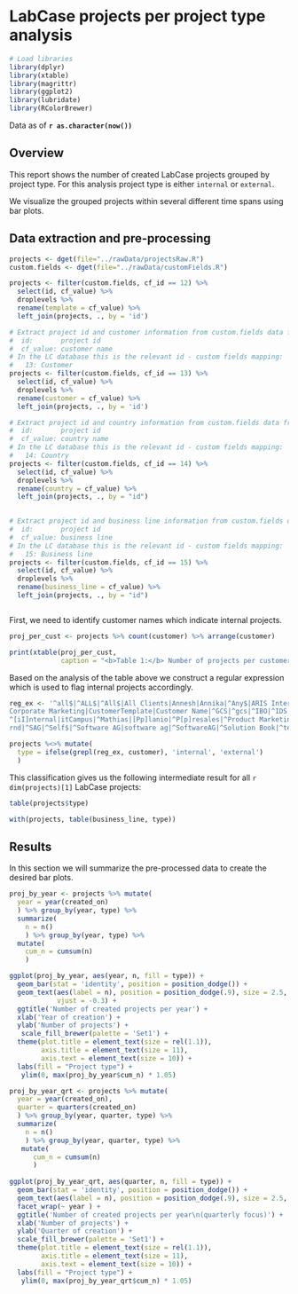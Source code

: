# LabCase projects per project type analysis

```r

# Load libraries
library(dplyr)
library(xtable)
library(magrittr)
library(ggplot2)
library(lubridate)
library(RColorBrewer)


```

Data as of  **`r as.character(now())`**


## Overview

This report shows the number of created LabCase projects grouped by project type. For this analysis project type is either `internal` or `external`. 

We visualize the grouped projects within several different time spans using bar plots.


## Data extraction and pre-processing




```r

projects <- dget(file="../rawData/projectsRaw.R")
custom.fields <- dget(file="../rawData/customFields.R")

projects <- filter(custom.fields, cf_id == 12) %>%
  select(id, cf_value) %>%
  droplevels %>%
  rename(template = cf_value) %>%
  left_join(projects, ., by = 'id')

# Extract project id and customer information from custom.fields data frame
#  id:       project id
#  cf_value: customer name
# In the LC database this is the relevant id - custom fields mapping:
#   13: Customer
projects <- filter(custom.fields, cf_id == 13) %>%
  select(id, cf_value) %>%
  droplevels %>%
  rename(customer = cf_value) %>%
  left_join(projects, ., by = 'id')

# Extract project id and country information from custom.fields data frame
#  id:       project id
#  cf_value: country name
# In the LC database this is the relevant id - custom fields mapping:
#   14: Country
projects <- filter(custom.fields, cf_id == 14) %>%
  select(id, cf_value) %>%
  droplevels %>%
  rename(country = cf_value) %>%
  left_join(projects, ., by = "id")
  

# Extract project id and business line information from custom.fields data frame
#  id:       project id
#  cf_value: business line
# In the LC database this is the relevant id - custom fields mapping:
#   15: Business line
projects <- filter(custom.fields, cf_id == 15) %>%
  select(id, cf_value) %>%
  droplevels %>%
  rename(business_line = cf_value) %>%
  left_join(projects, ., by = "id")



```

First, we need to identify customer names which indicate internal projects.

```r

proj_per_cust <- projects %>% count(customer) %>% arrange(customer)

print(xtable(proj_per_cust, 
             caption = "<b>Table 1:</b> Number of projects per customer"), type = 'html', include.rownames = FALSE)

```

Based on the analysis of the table above we construct a regular expression which is used to flag internal projects accordingly. 


```r

reg_ex <- '^all$|^ALL$|^All$|All Clients|Annesh|Annika|^Any$|ARIS Internal|ARIS User Group DACH|
Corporate Marketing|CustomerTemplate|Customer Name|^GCS|^gcs|^IBO|^IDS|^[iI]n-[Hh]ouse|
^[iI]nternal|itCampus|^Mathias|[Pp]lanio|^P[p]resales|^Product Marketing|RnD|
rnd|^SAG|^Self$|^Software AG|software ag|^SoftwareAG|^Solution Book|^test|^Test|various'

projects %<>% mutate(
  type = ifelse(grepl(reg_ex, customer), 'internal', 'external')
  )


```

This classification gives us the following intermediate result for all `r dim(projects)[1]` LabCase projects:

```r

table(projects$type)

with(projects, table(business_line, type))

```


## Results

In this section we will summarize the pre-processed data to create the desired bar plots.


```r

proj_by_year <- projects %>% mutate(
  year = year(created_on)
  ) %>% group_by(year, type) %>%
  summarize(
    n = n()
    ) %>% group_by(year, type) %>%
  mutate(
    cum_n = cumsum(n)
    )

ggplot(proj_by_year, aes(year, n, fill = type)) +
  geom_bar(stat = 'identity', position = position_dodge()) +
  geom_text(aes(label = n), position = position_dodge(.9), size = 2.5, 
            vjust = -0.3) +
  ggtitle('Number of created projects per year') +
  xlab('Year of creation') +
  ylab('Number of projects') +
   scale_fill_brewer(palette = 'Set1') +
  theme(plot.title = element_text(size = rel(1.1)),
        axis.title = element_text(size = 11),
        axis.text = element_text(size = 10)) +
  labs(fill = "Project type") +
   ylim(0, max(proj_by_year$cum_n) * 1.05) 

proj_by_year_qrt <- projects %>% mutate(
  year = year(created_on),
  quarter = quarters(created_on)
  ) %>% group_by(year, quarter, type) %>% 
  summarize(
    n = n()
    ) %>% group_by(year, quarter, type) %>%
   mutate(
      cum_n = cumsum(n)
      )
  
ggplot(proj_by_year_qrt, aes(quarter, n, fill = type)) + 
  geom_bar(stat = 'identity', position = position_dodge()) +
  geom_text(aes(label = n), position = position_dodge(.9), size = 2.5, vjust = -0.3) +
  facet_wrap(~ year ) +
  ggtitle('Number of created projects per year\n(quarterly focus)') +
  xlab('Number of projects') +
  ylab('Quarter of creation') +
  scale_fill_brewer(palette = 'Set1') +
  theme(plot.title = element_text(size = rel(1.1)),
        axis.title = element_text(size = 11),
        axis.text = element_text(size = 10)) +
  labs(fill = "Project type") +
   ylim(0, max(proj_by_year_qrt$cum_n) * 1.05) 


```











